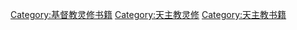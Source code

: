 [[Category:基督教灵修书籍|Category:基督教灵修书籍]]
[[Category:天主教灵修|Category:天主教灵修]]
[[Category:天主教书籍|Category:天主教书籍]]